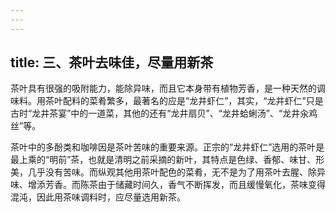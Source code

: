 ```yaml
---
---
---
```

title: 三、茶叶去味佳，尽量用新茶
---




茶叶具有很强的吸附能力，能除异味，而且它本身带有植物芳香，是一种天然的调味料。用茶叶配料的菜肴繁多，最著名的应是“龙井虾仁”，其实，“龙井虾仁”只是古时“龙井茶宴”中的一道菜，其他的还有“龙井扇贝”、“龙井蛤蜊汤”、“龙井汆鸡丝”等。

茶叶中的多酚类和咖啡因是茶叶苦味的重要来源。正宗的“龙井虾仁”选用的茶叶是最上乘的“明前”茶，也就是清明之前采摘的新叶，其特点是色绿、香郁、味甘、形美，几乎没有苦味。而纵观其他用茶叶配色的菜肴，无不是为了用茶叶去腥、除异味、增添芳香。而陈茶由于储藏时间久，香气不断挥发，而且缓慢氧化，茶味变得混沌，因此用茶味调料时，应尽量选用新茶。